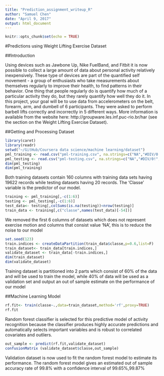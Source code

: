 ---
title: "Prediction_assignment_writeup_R"
author: "Samuel Chen"
date: "April 9, 2017"
output: html_document
---
```{r setup, include=FALSE}
knitr::opts_chunk$set(echo = TRUE)
```
#Predictions using Weight Lifting Exercise Dataset

##Introduction

Using devices such as Jawbone Up, Nike FuelBand, and Fitbit it is now possible to collect a large amount of data about personal activity relatively inexpensively. These type of devices are part of the quantified self movement - a group of enthusiasts who take measurements about themselves regularly to improve their health, to find patterns in their behavior. One thing that people regularly do is quantify how much of a particular activity they do, but they rarely quantify how well they do it. In this project, your goal will be to use data from accelerometers on the belt, forearm, arm, and dumbell of 6 participants. They were asked to perform barbell lifts correctly and incorrectly in 5 different ways. More information is available from the website here: http://groupware.les.inf.puc-rio.br/har (see the section on the Weight Lifting Exercise Dataset).

##Getting and Processing Dataset
```{r}
library(caret)
library(readr)
setwd("~/GitHub/Coursera data science/machine learning/dataset")
pml_training <- read.csv("pml-training.csv", na.strings=c("NA","#DIV/0!",""), stringsAsFactors=FALSE)
pml_testing <- read.csv("pml-testing.csv", na.strings=c("NA","#DIV/0!",""), stringsAsFactors=FALSE)
dim(pml_testing)
dim(pml_training)
```
Both training datasets contain 160 columns with training data sets having 19622 records while testing datasets having 20 records. The 'Classe' variable is the predictor of our model.
```{r}
training <- pml_training[,-c(1:6)]
testing <- pml_testing[,-c(1:6)]
test_data<- testing[,colSums(is.na(testing))<nrow(testing)]
train_data <- training[,c("classe",names(test_data)[-54])] 
```
We removed the first 6 columns of datasets which does not represent exercise motion and columns that consist value 'NA', this is to reduce the noise to our model

```{r}
set.seed(123)
train.indices <- createDataPartition(train_data$classe,p=0.6,list=F)
train_dataset<- train_data[train.indices,]
validate_dataset <- train_data[-train.indices,]
dim(train_dataset)
dim(validate_dataset)
```
Training dataset is partitioned into 2 parts which consist of 60% of the data and will be used to train the model, while 40% of data will be used as a validation set and output an out of sample estimate on the performance of our model

##Machine Learning Model
```{r}
rf.fit<- train(classe~.,data=train_dataset,method='rf',proxy=TRUE)
rf.fit
```
Random forest classifier is selected for this predictive model of activity recognition because the classifier produces highly accurate predictions and automatically selects important variables and is robust to correlated covariates and outliers.
```{r}
out_sample <- predict(rf.fit,validate_dataset)
confusionMatrix (validate_dataset$classe,out_sample)
```
Validation dataset is now used to fit the random forest model to estimate its performance.
The random forest model gives an estimated out of sample accuracy rate of 99.8% with a confidence interval of 99.65%,99.87%



